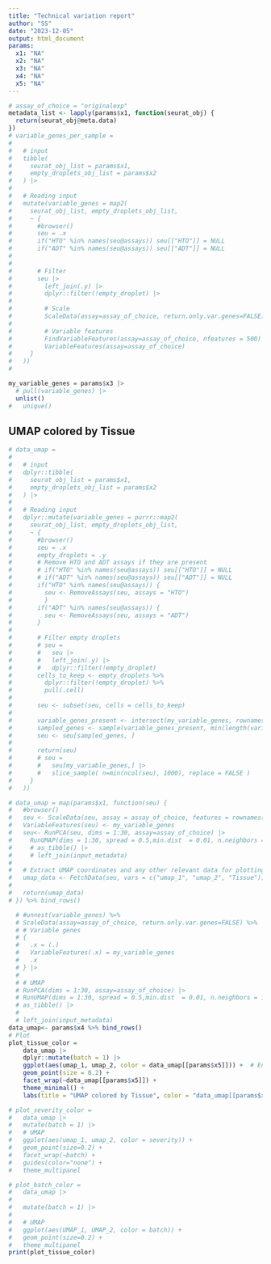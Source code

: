 ```yaml
---
title: "Technical variation report"
author: "SS"
date: "2023-12-05"
output: html_document
params: 
  x1: "NA"
  x2: "NA"
  x3: "NA" 
  x4: "NA"
  x5: "NA"
---
```

```r
# assay_of_choice = "originalexp"
metadata_list <- lapply(params$x1, function(seurat_obj) {
  return(seurat_obj@meta.data)
})
# variable_genes_per_sample =
# 
#   # input
#   tibble(
#     seurat_obj_list = params$x1,
#     empty_droplets_obj_list = params$x2
#   ) |>
# 
#   # Reading input
#   mutate(variable_genes = map2(
#     seurat_obj_list, empty_droplets_obj_list,
#     ~ {
#       #browser()
#       seu = .x
#       if("HTO" %in% names(seu@assays)) seu[["HTO"]] = NULL
#       if("ADT" %in% names(seu@assays)) seu[["ADT"]] = NULL
# 
# 
#       # Filter
#       seu |>
#         left_join(.y) |>
#         dplyr::filter(!empty_droplet) |>
# 
#         # Scale
#         ScaleData(assay=assay_of_choice, return.only.var.genes=FALSE) |>
# 
#         # Variable features
#         FindVariableFeatures(assay=assay_of_choice, nfeatures = 500) |>
#         VariableFeatures(assay=assay_of_choice)
#     }
#   ))
# 

my_variable_genes = params$x3 |> 
  # pull(variable_genes) |> 
  unlist() 
#   unique()

```

## UMAP colored by Tissue 

```r
# data_umap =
# 
#   # input
#   dplyr::tibble(
#     seurat_obj_list = params$x1,
#     empty_droplets_obj_list = params$x2
#   ) |>
# 
#   # Reading input
#   dplyr::mutate(variable_genes = purrr::map2(
#     seurat_obj_list, empty_droplets_obj_list,
#     ~ {
#       #browser()
#       seu = .x
#       empty_droplets = .y
#       # Remove HTO and ADT assays if they are present
#       # if("HTO" %in% names(seu@assays)) seu[["HTO"]] = NULL
#       # if("ADT" %in% names(seu@assays)) seu[["ADT"]] = NULL
#       if("HTO" %in% names(seu@assays)) {
#         seu <- RemoveAssays(seu, assays = "HTO")
#         }
#       if("ADT" %in% names(seu@assays)) {
#         seu <- RemoveAssays(seu, assays = "ADT")
#       }
#       
#       # Filter empty droplets
#       # seu =
#       #   seu |>
#       #   left_join(.y) |>
#       #   dplyr::filter(!empty_droplet)
#       cells_to_keep <- empty_droplets %>% 
#         dplyr::filter(!empty_droplet) %>% 
#         pull(.cell)
#       
#       seu <- subset(seu, cells = cells_to_keep)
#       
#       variable_genes_present <- intersect(my_variable_genes, rownames(seu))
#       sampled_genes <- sample(variable_genes_present, min(length(variable_genes_present), 1000))
#       seu <- seu[sampled_genes, ]
#       
#       return(seu)
#       # seu =
#       #   seu[my_variable_genes,] |>
#       #   slice_sample( n=min(ncol(seu), 1000), replace = FALSE )
#     }
#   )) 

# data_umap = map(params$x1, function(seu) {
#   #browser()
#   seu <- ScaleData(seu, assay = assay_of_choice, features = rownames(seu), return.only.var.genes = FALSE)
#   VariableFeatures(seu) <- my_variable_genes
#   seu<- RunPCA(seu, dims = 1:30, assay=assay_of_choice) |>
#     RunUMAP(dims = 1:30, spread = 0.5,min.dist  = 0.01, n.neighbors = 10L) 
#     # as_tibble() |>
#     # left_join(input_metadata)
#   
#   # Extract UMAP coordinates and any other relevant data for plotting
#   umap_data <- FetchData(seu, vars = c("umap_1", "umap_2", "Tissue"))
#   
#   return(umap_data)
# }) %>% bind_rows()

  # #unnest(variable_genes) %>%
  # ScaleData(assay=assay_of_choice, return.only.var.genes=FALSE) %>%
  # # Variable genes
  # {
  #   .x = (.)
  #   VariableFeatures(.x) = my_variable_genes
  #   .x
  # } |>
  # 
  # # UMAP
  # RunPCA(dims = 1:30, assay=assay_of_choice) |>
  # RunUMAP(dims = 1:30, spread = 0.5,min.dist  = 0.01, n.neighbors = 10L) |>
  # as_tibble() |>
  # 
  # left_join(input_metadata) 
data_umap<- params$x4 %>% bind_rows()
# Plot
plot_tissue_color =
    data_umap |>
    dplyr::mutate(batch = 1) |>
    ggplot(aes(umap_1, umap_2, color = data_umap[[params$x5]])) +  # Ensure 'Tissue' is a column in 'data_umap'
    geom_point(size = 0.2) +
    facet_wrap(~data_umap[[params$x5]]) +
    theme_minimal() +
    labs(title = "UMAP colored by Tissue", color = "data_umap[[params$x5]]")

# plot_severity_color =
#   data_umap |>
#   mutate(batch = 1) |>
#   # UMAP
#   ggplot(aes(umap_1, umap_2, color = severity)) +
#   geom_point(size=0.2) +
#   facet_wrap(~batch) +
#   guides(color="none") +
#   theme_multipanel

# plot_batch_color =
#   data_umap |>
#   
#   mutate(batch = 1) |>
# 
#   # UMAP
#   ggplot(aes(UMAP_1, UMAP_2, color = batch)) +
#   geom_point(size=0.2) +
#   theme_multipanel
print(plot_tissue_color)
```


